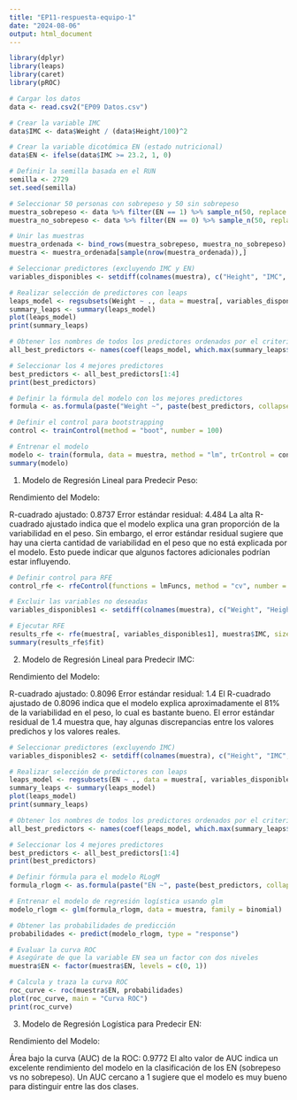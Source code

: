 ```yaml
---
title: "EP11-respuesta-equipo-1"
date: "2024-08-06"
output: html_document
---
```


```r
library(dplyr)
library(leaps)
library(caret)
library(pROC)

# Cargar los datos
data <- read.csv2("EP09 Datos.csv")

# Crear la variable IMC
data$IMC <- data$Weight / (data$Height/100)^2

# Crear la variable dicotómica EN (estado nutricional)
data$EN <- ifelse(data$IMC >= 23.2, 1, 0)

# Definir la semilla basada en el RUN
semilla <- 2729
set.seed(semilla)

# Seleccionar 50 personas con sobrepeso y 50 sin sobrepeso
muestra_sobrepeso <- data %>% filter(EN == 1) %>% sample_n(50, replace = TRUE)
muestra_no_sobrepeso <- data %>% filter(EN == 0) %>% sample_n(50, replace = TRUE)

# Unir las muestras
muestra_ordenada <- bind_rows(muestra_sobrepeso, muestra_no_sobrepeso)
muestra <- muestra_ordenada[sample(nrow(muestra_ordenada)),]
```

```r
# Seleccionar predictores (excluyendo IMC y EN)
variables_disponibles <- setdiff(colnames(muestra), c("Height", "IMC", "EN"))  # Excluye IMC y EN

# Realizar selección de predictores con leaps
leaps_model <- regsubsets(Weight ~ ., data = muestra[, variables_disponibles], nbest = 1)
summary_leaps <- summary(leaps_model)
plot(leaps_model)
print(summary_leaps)

# Obtener los nombres de todos los predictores ordenados por el criterio adjr2
all_best_predictors <- names(coef(leaps_model, which.max(summary_leaps$adjr2)))[-1]

# Seleccionar los 4 mejores predictores
best_predictors <- all_best_predictors[1:4]
print(best_predictors)

# Definir la fórmula del modelo con los mejores predictores
formula <- as.formula(paste("Weight ~", paste(best_predictors, collapse = " + ")))

# Definir el control para bootstrapping
control <- trainControl(method = "boot", number = 100)

# Entrenar el modelo
modelo <- train(formula, data = muestra, method = "lm", trControl = control)
summary(modelo)
```
1. Modelo de Regresión Lineal para Predecir Peso:

Rendimiento del Modelo:

R-cuadrado ajustado: 0.8737
Error estándar residual: 4.484
La alta R-cuadrado ajustado indica que el modelo explica una gran proporción de la variabilidad en el peso. Sin embargo, el error estándar residual sugiere que hay una cierta cantidad de variabilidad en el peso que no está explicada por el modelo. Esto puede indicar que algunos factores adicionales podrían estar influyendo.

```r
# Definir control para RFE
control_rfe <- rfeControl(functions = lmFuncs, method = "cv", number = 5, repeats = 5)

# Excluir las variables no deseadas
variables_disponibles1 <- setdiff(colnames(muestra), c("Weight", "Height", "EN", "IMC"))

# Ejecutar RFE
results_rfe <- rfe(muestra[, variables_disponibles1], muestra$IMC, sizes = c(10:20), rfeControl = control_rfe)
summary(results_rfe$fit)
```
2. Modelo de Regresión Lineal para Predecir IMC:

Rendimiento del Modelo:

R-cuadrado ajustado: 0.8096
Error estándar residual: 1.4
El R-cuadrado ajustado de 0.8096 indica que el modelo explica aproximadamente el 81% de la variabilidad en el peso, lo cual es bastante bueno. El error estándar residual de 1.4 muestra que, hay algunas discrepancias entre los valores predichos y los valores reales.

```r
# Seleccionar predictores (excluyendo IMC)
variables_disponibles2 <- setdiff(colnames(muestra), c("Height", "IMC", "Weight"))  # Excluye IMC

# Realizar selección de predictores con leaps
leaps_model <- regsubsets(EN ~ ., data = muestra[, variables_disponibles2], nbest = 1)
summary_leaps <- summary(leaps_model)
plot(leaps_model)
print(summary_leaps)

# Obtener los nombres de todos los predictores ordenados por el criterio adjr2
all_best_predictors <- names(coef(leaps_model, which.max(summary_leaps$adjr2)))[-1]

# Seleccionar los 4 mejores predictores
best_predictors <- all_best_predictors[1:4]
print(best_predictors)

# Definir fórmula para el modelo RLogM
formula_rlogm <- as.formula(paste("EN ~", paste(best_predictors, collapse = " + ")))

# Entrenar el modelo de regresión logística usando glm
modelo_rlogm <- glm(formula_rlogm, data = muestra, family = binomial)

# Obtener las probabilidades de predicción
probabilidades <- predict(modelo_rlogm, type = "response")

# Evaluar la curva ROC
# Asegúrate de que la variable EN sea un factor con dos niveles
muestra$EN <- factor(muestra$EN, levels = c(0, 1))

# Calcula y traza la curva ROC
roc_curve <- roc(muestra$EN, probabilidades)
plot(roc_curve, main = "Curva ROC")
print(roc_curve)

```
3. Modelo de Regresión Logística para Predecir EN:

Rendimiento del Modelo:

Área bajo la curva (AUC) de la ROC: 0.9772
El alto valor de AUC indica un excelente rendimiento del modelo en la clasificación de los EN (sobrepeso vs no sobrepeso). 
Un AUC cercano a 1 sugiere que el modelo es muy bueno para distinguir entre las dos clases.
